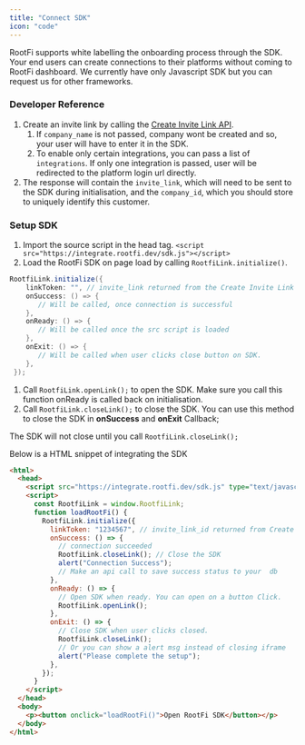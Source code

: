 ```yaml
---
title: "Connect SDK"
icon: "code"
---
```


RootFi supports white labelling the onboarding process through the SDK. Your end users can create connections to their platforms without coming to RootFi dashboard. We currently have only Javascript SDK but you can request us for other frameworks.

### Developer Reference

1. Create an invite link by calling the [Create Invite Link API](/api-reference/invite-links/create-invite-link).
   1. If `company_name` is not passed, company wont be created and so, your user will have to enter it in the SDK.
   2. To enable only certain integrations, you can pass a list of `integrations`. If only one integration is passed, user will be redirected to the platform login url directly.
2. The response will contain the `invite_link`, which will need to be sent to the SDK during initialisation, and the `company_id`, which you should store to uniquely identify this customer.

### Setup SDK

1. Import the source script in the head tag. `<script src="https://integrate.rootfi.dev/sdk.js"></script>`
2. Load the RootFi SDK on page load by calling `RootfiLink.initialize()`.

```java JavaScript
RootfiLink.initialize({
    linkToken: "", // invite_link returned from the Create Invite Link API
    onSuccess: () => {
       // Will be called, once connection is successful
    },
    onReady: () => {
       // Will be called once the src script is loaded
    },
    onExit: () => {
       // Will be called when user clicks close button on SDK.
    },
 });
```

1. Call `RootfiLink.openLink();` to open the SDK. Make sure you call this function onReady is called back on initialisation.
2. Call `RootfiLink.closeLink();` to close the SDK. You can use this method to close the SDK in **onSuccess** and **onExit** Callback;

<Warning>The SDK will not close until you call `RootfiLink.closeLink();`</Warning>

Below is a HTML snippet of integrating the SDK

```html HTML
<html>
  <head>
    <script src="https://integrate.rootfi.dev/sdk.js" type="text/javascript"></script>
    <script>
      const RootfiLink = window.RootfiLink;
      function loadRootFi() {
        RootfiLink.initialize({
          linkToken: "1234567", // invite_link_id returned from Create Invite Link API
          onSuccess: () => {
            // connection succeeded
            RootfiLink.closeLink(); // Close the SDK
            alert("Connection Success");
            // Make an api call to save success status to your  db
          },
          onReady: () => {
            // Open SDK when ready. You can open on a button Click.
            RootfiLink.openLink();
          },
          onExit: () => {
            // Close SDK when user clicks closed.
            RootfiLink.closeLink();
            // Or you can show a alert msg instead of closing iframe
            alert("Please complete the setup");
          },
        });
      }
    </script>
  </head>
  <body>
    <p><button onclick="loadRootFi()">Open RootFi SDK</button></p>
  </body>
</html>
```
